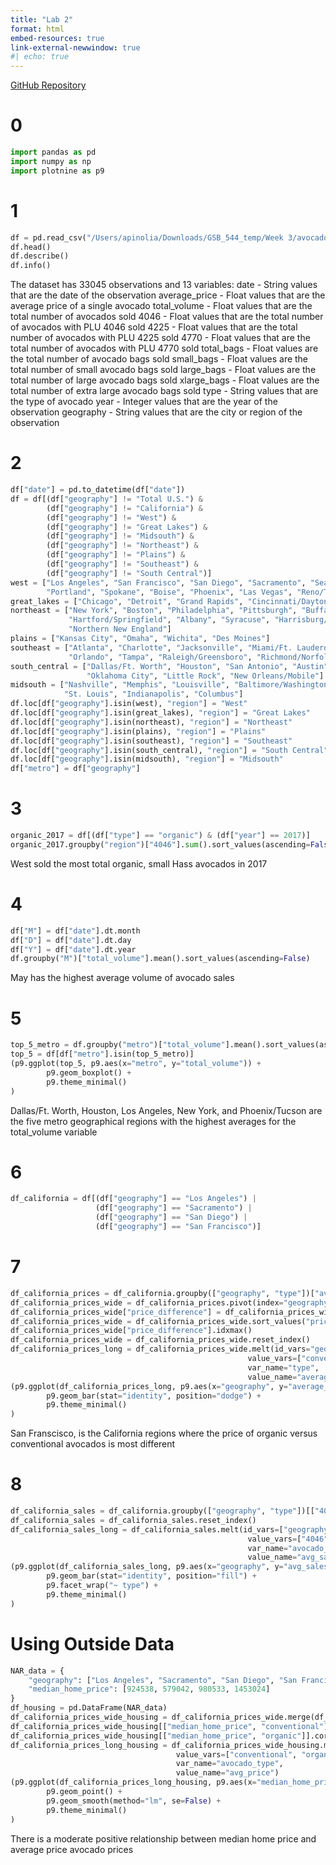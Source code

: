 ```yaml
---
title: "Lab 2"
format: html
embed-resources: true
link-external-newwindow: true
#| echo: true
---
```


[GitHub Repository](https://github.com/pinoliar/GSB_544_temp)

# 0

```python
import pandas as pd
import numpy as np
import plotnine as p9
```

# 1

```python
df = pd.read_csv("/Users/apinolia/Downloads/GSB_544_temp/Week 3/avocado-updated-2020.csv")
df.head()
df.describe()
df.info()
```

The dataset has 33045 observations and 13 variables:
date - String values that are the date of the observation
average_price - Float values that are the average price of a single avocado
total_volume - Float values that are the total number of avocados sold
4046 - Float values that are the total number of avocados with PLU 4046 sold
4225 - Float values that are the total number of avocados with PLU 4225 sold
4770 - Float values that are the total number of avocados with PLU 4770 sold
total_bags - Float values are the total number of avocado bags sold
small_bags - Float values are the total number of small avocado bags sold
large_bags - Float values are the total number of large avocado bags sold
xlarge_bags - Float values are the total number of extra large avocado bags sold
type - String values that are the type of avocado
year - Integer values that are the year of the observation
geography - String values that are the city or region of the observation

# 2

```python
df["date"] = pd.to_datetime(df["date"])
df = df[(df["geography"] != "Total U.S.") &
        (df["geography"] != "California") &
        (df["geography"] != "West") &
        (df["geography"] != "Great Lakes") &
        (df["geography"] != "Midsouth") &
        (df["geography"] != "Northeast") &
        (df["geography"] != "Plains") &
        (df["geography"] != "Southeast") &
        (df["geography"] != "South Central")]
west = ["Los Angeles", "San Francisco", "San Diego", "Sacramento", "Seattle", 
        "Portland", "Spokane", "Boise", "Phoenix", "Las Vegas", "Reno/Tahoe", "Phoenix/Tucson", "Denver", "West Tex/New Mexico"]
great_lakes = ["Chicago", "Detroit", "Grand Rapids", "Cincinnati/Dayton"]
northeast = ["New York", "Boston", "Philadelphia", "Pittsburgh", "Buffalo/Rochester", 
             "Hartford/Springfield", "Albany", "Syracuse", "Harrisburg/Scranton",
             "Northern New England"]
plains = ["Kansas City", "Omaha", "Wichita", "Des Moines"]
southeast = ["Atlanta", "Charlotte", "Jacksonville", "Miami/Ft. Lauderdale", 
             "Orlando", "Tampa", "Raleigh/Greensboro", "Richmond/Norfolk", "South Carolina", "Roanoke"]
south_central = ["Dallas/Ft. Worth", "Houston", "San Antonio", "Austin", 
                 "Oklahoma City", "Little Rock", "New Orleans/Mobile"]
midsouth = ["Nashville", "Memphis", "Louisville", "Baltimore/Washington", 
            "St. Louis", "Indianapolis", "Columbus"]
df.loc[df["geography"].isin(west), "region"] = "West"
df.loc[df["geography"].isin(great_lakes), "region"] = "Great Lakes"
df.loc[df["geography"].isin(northeast), "region"] = "Northeast"
df.loc[df["geography"].isin(plains), "region"] = "Plains"
df.loc[df["geography"].isin(southeast), "region"] = "Southeast"
df.loc[df["geography"].isin(south_central), "region"] = "South Central"
df.loc[df["geography"].isin(midsouth), "region"] = "Midsouth"
df["metro"] = df["geography"]
```

# 3

```python
organic_2017 = df[(df["type"] == "organic") & (df["year"] == 2017)]
organic_2017.groupby("region")["4046"].sum().sort_values(ascending=False)
```

West sold the most total organic, small Hass avocados in 2017

# 4

```python
df["M"] = df["date"].dt.month
df["D"] = df["date"].dt.day
df["Y"] = df["date"].dt.year
df.groupby("M")["total_volume"].mean().sort_values(ascending=False)
```

May has the highest average volume of avocado sales

# 5

```python
top_5_metro = df.groupby("metro")["total_volume"].mean().sort_values(ascending=False).head(5).index.tolist()
top_5 = df[df["metro"].isin(top_5_metro)]
(p9.ggplot(top_5, p9.aes(x="metro", y="total_volume")) +
        p9.geom_boxplot() +
        p9.theme_minimal()
)
```

Dallas/Ft. Worth, Houston, Los Angeles, New York, and Phoenix/Tucson are the five metro geographical regions with the highest averages for the total_volume variable

# 6

```python
df_california = df[(df["geography"] == "Los Angeles") | 
                   (df["geography"] == "Sacramento") | 
                   (df["geography"] == "San Diego") | 
                   (df["geography"] == "San Francisco")]
```

# 7

```python
df_california_prices = df_california.groupby(["geography", "type"])["average_price"].mean().reset_index()
df_california_prices_wide = df_california_prices.pivot(index="geography", columns="type", values="average_price")
df_california_prices_wide["price_difference"] = df_california_prices_wide["organic"] - df_california_prices_wide["conventional"]
df_california_prices_wide = df_california_prices_wide.sort_values("price_difference", ascending=False)
df_california_prices_wide["price_difference"].idxmax()
df_california_prices_wide = df_california_prices_wide.reset_index()
df_california_prices_long = df_california_prices_wide.melt(id_vars="geography",
                                                     value_vars=["conventional", "organic"],
                                                     var_name="type",
                                                     value_name="average_price")
(p9.ggplot(df_california_prices_long, p9.aes(x="geography", y="average_price", fill="type")) +
        p9.geom_bar(stat="identity", position="dodge") +
        p9.theme_minimal()
)
```

San Franscisco, is the California regions where the price of organic versus conventional avocados is most different

# 8

```python
df_california_sales = df_california.groupby(["geography", "type"])[["4046", "4225", "4770"]].mean()
df_california_sales = df_california_sales.reset_index()
df_california_sales_long = df_california_sales.melt(id_vars=["geography", "type"], 
                                                     value_vars=["4046", "4225", "4770"], 
                                                     var_name="avocado_size", 
                                                     value_name="avg_sales")
(p9.ggplot(df_california_sales_long, p9.aes(x="geography", y="avg_sales", fill="avocado_size")) +
        p9.geom_bar(stat="identity", position="fill") +
        p9.facet_wrap("~ type") +
        p9.theme_minimal()
)
```

# Using Outside Data

```python
NAR_data = {
    "geography": ["Los Angeles", "Sacramento", "San Diego", "San Francisco"],
    "median_home_price": [924538, 579042, 980533, 1453024]
}
df_housing = pd.DataFrame(NAR_data)
df_california_prices_wide_housing = df_california_prices_wide.merge(df_housing, on="geography")
df_california_prices_wide_housing[["median_home_price", "conventional"]].corr()
df_california_prices_wide_housing[["median_home_price", "organic"]].corr()
df_california_prices_long_housing = df_california_prices_wide_housing.melt(id_vars=["geography","median_home_price"],
                                     value_vars=["conventional", "organic"],
                                     var_name="avocado_type",
                                     value_name="avg_price")
(p9.ggplot(df_california_prices_long_housing, p9.aes(x="median_home_price", y="avg_price", color="avocado_type")) +
        p9.geom_point() +
        p9.geom_smooth(method="lm", se=False) +
        p9.theme_minimal()
)
```

There is a moderate positive relationship between median home price and average price avocado prices